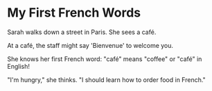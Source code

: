 # My First French Words

Sarah walks down a street in Paris. She sees a café.

<QuickTipWidget>
    At a café, the staff might say 'Bienvenue' to welcome you.
</QuickTipWidget>

She knows her first French word: "café" means "coffee" or "café" in English!

"I'm hungry," she thinks. "I should learn how to order food in French." 

<QuizInputWidget question="What does 'café' mean in English?" correctAnswer="coffee" />